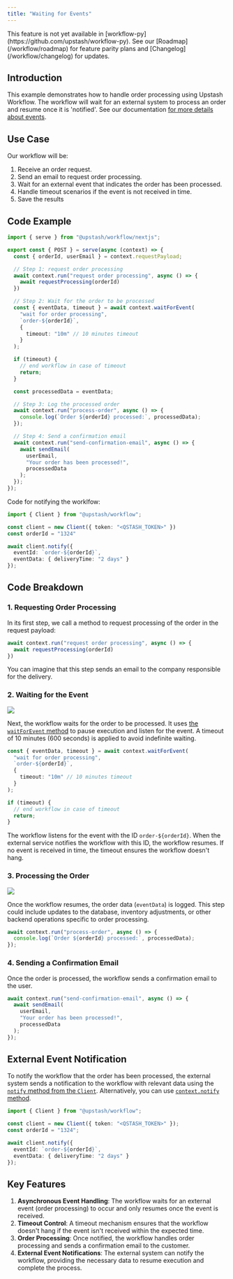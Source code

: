 ```yaml
---
title: "Waiting for Events"
---
```


<Note>
  This feature is not yet available in
  [workflow-py](https://github.com/upstash/workflow-py). See our
  [Roadmap](/workflow/roadmap) for feature parity plans and
  [Changelog](/workflow/changelog) for updates.
</Note>

## Introduction

This example demonstrates how to handle order processing using Upstash Workflow. The workflow will wait for an external system to process an order and resume once it is 'notified'. See our documentation [for more details about events](/workflow/howto/events).

## Use Case

Our workflow will be:

1. Receive an order request.
2. Send an email to request order processing.
3. Wait for an external event that indicates the order has been processed.
4. Handle timeout scenarios if the event is not received in time.
5. Save the results

## Code Example

```typescript
import { serve } from "@upstash/workflow/nextjs";

export const { POST } = serve(async (context) => {
  const { orderId, userEmail } = context.requestPayload;

  // Step 1: request order processing
  await context.run("request order processing", async () => {
    await requestProcessing(orderId)
  })

  // Step 2: Wait for the order to be processed
  const { eventData, timeout } = await context.waitForEvent(
    "wait for order processing",
    `order-${orderId}`,
    {
      timeout: "10m" // 10 minutes timeout
    }
  );

  if (timeout) {
    // end workflow in case of timeout
    return;
  }

  const processedData = eventData;

  // Step 3: Log the processed order
  await context.run("process-order", async () => {
    console.log(`Order ${orderId} processed:`, processedData);
  });

  // Step 4: Send a confirmation email
  await context.run("send-confirmation-email", async () => {
    await sendEmail(
      userEmail,
      "Your order has been processed!",
      processedData
    );
  });
});
```

Code for notifying the worklfow:

```typescript
import { Client } from "@upstash/workflow";

const client = new Client({ token: "<QSTASH_TOKEN>" })
const orderId = "1324"

await client.notify({
  eventId: `order-${orderId}`,
  eventData: { deliveryTime: "2 days" }
});
```

## Code Breakdown

### 1. Requesting Order Processing

In its first step, we call a method to request processing of the order in the request payload:

```typescript
await context.run("request order processing", async () => {
  await requestProcessing(orderId)
})
```

You can imagine that this step sends an email to the company responsible for the delivery.

### 2. Waiting for the Event

<Frame>
  <img src="/img/qstash-workflow/events/wait.png" />
</Frame>

Next, the workflow waits for the order to be processed. It uses [the `waitForEvent` method](/workflow/basics/context#context-waitforevent) to pause execution and listen for the event. A timeout of 10 minutes (600 seconds) is applied to avoid indefinite waiting.

```typescript
const { eventData, timeout } = await context.waitForEvent(
  "wait for order processing",
  `order-${orderId}`,
  {
    timeout: "10m" // 10 minutes timeout
  }
);

if (timeout) {
  // end workflow in case of timeout
  return;
}
```

The workflow listens for the event with the ID `order-${orderId}`. When the external service notifies the workflow with this ID, the workflow resumes. If no event is received in time, the timeout ensures the workflow doesn't hang.

### 3. Processing the Order

<Frame>
  <img src="/img/qstash-workflow/events/resume.png" />
</Frame>

Once the workflow resumes, the order data (`eventData`) is logged. This step could include updates to the database, inventory adjustments, or other backend operations specific to order processing.

```typescript
await context.run("process-order", async () => {
  console.log(`Order ${orderId} processed:`, processedData);
});
```

### 4. Sending a Confirmation Email

Once the order is processed, the workflow sends a confirmation email to the user.

```typescript
await context.run("send-confirmation-email", async () => {
  await sendEmail(
    userEmail,
    "Your order has been processed!",
    processedData
  );
});
```

## External Event Notification

To notify the workflow that the order has been processed, the external system sends a notification to the workflow with relevant data using the [`notify` method from the `Client`](/workflow/basics/client#notify-waiting-workflow). Alternatively, you can use [`context.notify` method](/workflow/basics/context#context-notify).

```typescript
import { Client } from "@upstash/workflow";

const client = new Client({ token: "<QSTASH_TOKEN>" });
const orderId = "1324";

await client.notify({
  eventId: `order-${orderId}`,
  eventData: { deliveryTime: "2 days" }
});
```

## Key Features

1. **Asynchronous Event Handling**: The workflow waits for an external event (order processing) to occur and only resumes once the event is received.
2. **Timeout Control**: A timeout mechanism ensures that the workflow doesn't hang if the event isn't received within the expected time.
3. **Order Processing**: Once notified, the workflow handles order processing and sends a confirmation email to the customer.
4. **External Event Notifications**: The external system can notify the workflow, providing the necessary data to resume execution and complete the process.

